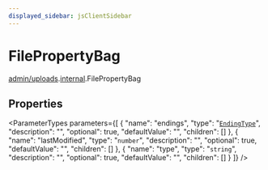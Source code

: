 ```yaml
---
displayed_sidebar: jsClientSidebar
---
```



# FilePropertyBag

[admin/uploads](../../modules/admin_uploads.mdx).[internal](../../admin_uploads/modules/admin_uploads.internal.mdx).FilePropertyBag

## Properties

<ParameterTypes parameters={[
  {
    "name": "endings",
    "type": "[`EndingType`](../../admin_uploads/modules/admin_uploads.internal.mdx#endingtype)",
    "description": "",
    "optional": true,
    "defaultValue": "",
    "children": []
  },
  {
    "name": "lastModified",
    "type": "`number`",
    "description": "",
    "optional": true,
    "defaultValue": "",
    "children": []
  },
  {
    "name": "type",
    "type": "`string`",
    "description": "",
    "optional": true,
    "defaultValue": "",
    "children": []
  }
]} />
